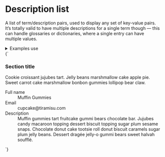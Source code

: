 
<Meta title="UI/Data/Description list" />

# Description list

A list of term/description pairs, used to display any set of key-value pairs. It’s totally valid to have multiple descriptions for a single term though — this can handle glossaries or dictionaries, where a single entry can have multiple values.

<details class="u-margin-xl--y">
  <summary class="u-h4 u-font--medium">Examples use</summary>
  <ul>
    <li><a href="/?path=/story/atoms-content--content">a-content</a></li>
    <li><a href="/?path=/story/atoms-dl--dl">a-dl</a></li>
    <li><a href="/?path=/story/utilities-typography--typography">u-h6</a></li>
    <li><a href="/?path=/story/utilities-fg--brand-1">u-fg</a></li>
    <li><a href="/?path=/story/utilities-font--font-medium">u-font</a></li>
    <li><a href="/?path=/story/utilities-gap--u-gap-m">u-gap</a></li>
    <li><a href="/?path=/story/utilities-grid--u-grid">u-grid</a></li>
    <li><a href="/?path=/story/utilities-margin--margin-m">u-margin</a></li>
    <li><a href="/?path=/story/utilities-padding--padding-m">u-padding</a></li>
  </ul>
</details>

<Canvas isColumn>
  <Story name="Description list">
    {`
      <div class="a-content">
        <div class="u-padding-m--y u-padding-m@m">
          <h3 class="u-margin-0">Section title</h3>
          <p class="u-fg--gray-50 u-h6">Cookie croissant jujubes tart. Jelly beans marshmallow cake apple pie. Sweet carrot cake marshmallow bonbon gummies lollipop bear claw.</p>
        </div>
        <dl class="a-dl">
          <div class="a-dl__item u-grid@m u-grid--3-col u-gap-m u-padding-m--y u-padding-m@m">
            <dt class="u-font--medium u-h6 u-fg--gray-50 u-margin-xs--bottom@s">Full name</dt>
            <dd class="u-grid__col-span-2">Muffin Gummies</dd>
          </div>
          <div class="a-dl__item u-grid@m u-grid--3-col u-gap-m u-padding-m--y u-padding-m@m">
            <dt class="u-font--medium u-h6 u-fg--gray-50 u-margin-xs--bottom@s">Email</dt>
            <dd class="u-grid__col-span-2">cupcake@tiramisu.com</dd>
          </div>
          <div class="a-dl__item u-grid@m u-grid--3-col u-gap-m u-padding-m--y u-padding-m@m">
            <dt class="u-font--medium u-h6 u-fg--gray-50 u-margin-xs--bottom@s">Description</dt>
            <dd class="u-grid__col-span-2">Muffin gummies tart fruitcake gummi bears chocolate bar. Jujubes candy macaroon topping dessert biscuit topping sugar plum sesame snaps. Chocolate donut cake tootsie roll donut biscuit caramels sugar plum jelly beans. Dessert dragée jelly-o gummi bears sweet halvah soufflé.</dd>
          </div>
        </dl>
      </div>
    `}
  </Story>
</Canvas>
